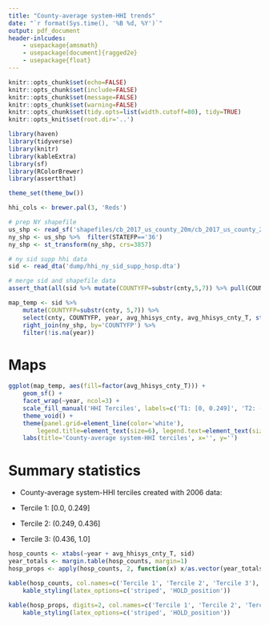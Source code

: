 ```yaml
---
title: "County-average system-HHI trends"
date: "`r format(Sys.time(), '%B %d, %Y')`"
output: pdf_document
header-inlcudes:
    - usepackage{amsmath}
    - usepackage[document]{ragged2e}
    - usepackage{float}
---
```


```r
knitr::opts_chunk$set(echo=FALSE)
knitr::opts_chunk$set(include=FALSE)
knitr::opts_chunk$set(message=FALSE)
knitr::opts_chunk$set(warning=FALSE)
knitr::opts_chunk$set(tidy.opts=list(width.cutoff=80), tidy=TRUE)
knitr::opts_knit$set(root.dir='..')
```

```r
library(haven)
library(tidyverse)
library(knitr)
library(kableExtra)
library(sf)
library(RColorBrewer)
library(assertthat)
```

```r
theme_set(theme_bw())

hhi_cols <- brewer.pal(3, 'Reds')
```

```r
# prep NY shapefile
us_shp <- read_sf('shapefiles/cb_2017_us_county_20m/cb_2017_us_county_20m.shp')
ny_shp <- us_shp %>%  filter(STATEFP=='36')
ny_shp <- st_transform(ny_shp, crs=3857)

# ny sid supp hhi data
sid <- read_dta('dump/hhi_ny_sid_supp_hosp.dta')

# merge sid and shapefile data
assert_that(all(sid %>% mutate(COUNTYFP=substr(cnty,5,7)) %>% pull(COUNTYFP) %in% ny_shp$COUNTYFP), msg='* * * COUNTYFP codes in NY SID SUPP data that do not match in SHAPEFILE! * * *')

map_temp <- sid %>%
	mutate(COUNTYFP=substr(cnty, 5,7)) %>%
	select(cnty, COUNTYFP, year, avg_hhisys_cnty, avg_hhisys_cnty_T, starts_with('discharges'), starts_with('u_')) %>%
	right_join(ny_shp, by='COUNTYFP') %>%
	filter(!is.na(year))
```

# Maps

```r
ggplot(map_temp, aes(fill=factor(avg_hhisys_cnty_T))) +
	geom_sf() +
	facet_wrap(~year, ncol=3) +
	scale_fill_manual('HHI Terciles', labels=c('T1: [0, 0.249]', 'T2: (0.249, 0.436]', 'T3: (0.436, 1]'), values=hhi_cols) +
	theme_void() +
	theme(panel.grid=element_line(color='white'),
		legend.title=element_text(size=6), legend.text=element_text(size=6), legend.key.size=unit(0.3,'cm'), legend.position=c(0.6,0.15)) +
	labs(title='County-average system-HHI terciles', x='', y='')
```


# Summary statistics

- County-average system-HHI terciles created with 2006 data:

* Tercile 1: [0.0, 0.249]
* Tercile 2: (0.249, 0.436]
* Tercile 3: (0.436, 1.0]

```r
hosp_counts <- xtabs(~year + avg_hhisys_cnty_T, sid)
year_totals <- margin.table(hosp_counts, margin=1)
hosp_props <- apply(hosp_counts, 2, function(x) x/as.vector(year_totals))

kable(hosp_counts, col.names=c('Tercile 1', 'Tercile 2', 'Tercile 3'), caption='Number of hospitals by SYS-HHI terciles') %>%
	kable_styling(latex_options=c('striped', 'HOLD_position'))

kable(hosp_props, digits=2, col.names=c('Tercile 1', 'Tercile 2', 'Tercile 3'), caption='Prop. of hospitals (by year) by SYS-HHI terciles') %>%
	kable_styling(latex_options=c('striped', 'HOLD_position'))
```

